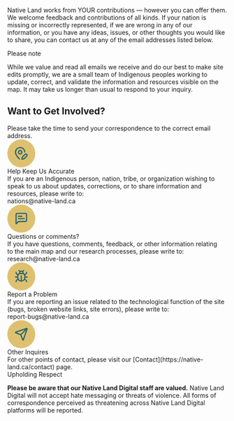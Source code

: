 Native Land works from YOUR contributions — however you can offer them. We welcome feedback and contributions of all kinds. If your nation is missing or incorrectly represented, if we are wrong in any of our information, or you have any ideas, issues, or other thoughts you would like to share, you can contact us at any of the email addresses listed below.

<div class="border-l-4 nld-border-brown-500 nld-bg-brown-50 p-4 mt-4">
  <div class="uppercase nld-text-brown-500 nld-font-jost nld-font-h5">Please note</div>

  While we value and read all emails we receive and do our best to make site edits promptly, we are a small team of Indigenous peoples working to update, correct, and validate the information and resources visible on the map. It may take us longer than usual to respond to your inquiry. 
</div>

## Want to Get Involved?

<div class="mt-4 nld-text-lg nld-text-teal-500">Please take the time to send your correspondence to the correct email address.</div>

<div className="grid grid-cols-1 md:grid-cols-2 gap-4 mt-8 text-center">
  <div className="nld-bg-grey-50 p-4 mt-4 rounded-xl border nld-border-teal-100">
    <svg className="m-auto -mt-12" width="64" height="64" viewBox="0 0 64 64" fill="none" xmlns="http://www.w3.org/2000/svg">
      <rect width="64" height="64" rx="32" fill="#DEC170"/>
      <path fill-rule="evenodd" clip-rule="evenodd" d="M42.501 32.0006C43.6057 32.0006 44.6651 32.4396 45.4463 33.2207C46.2273 34.0018 46.6663 35.0614 46.6663 36.166C46.6662 37.2705 46.2273 38.3303 45.4463 39.1113L40.0947 44.4577C39.6197 44.9324 39.0324 45.2798 38.3877 45.4681L34.5609 46.5853C34.2169 46.6855 33.852 46.6911 33.5049 46.6022C33.1577 46.5132 32.8404 46.3322 32.5869 46.0788C32.3335 45.8254 32.1525 45.5079 32.0635 45.1608C31.9747 44.8138 31.9802 44.4487 32.0804 44.1048L33.1976 40.278L33.2757 40.0384C33.475 39.4876 33.7924 38.9852 34.208 38.5696L39.5557 33.2207C40.3368 32.4396 41.3963 32.0007 42.501 32.0006ZM42.501 34.6673C42.1529 34.6673 41.8172 34.7883 41.5505 35.0071L41.4411 35.1061L36.0947 40.4551C35.9364 40.6134 35.8203 40.8104 35.7575 41.0254L34.9814 43.6842L37.6416 42.9082C37.8559 42.8454 38.0513 42.73 38.2093 42.5723L43.5609 37.2259L43.6598 37.1165C43.8785 36.8498 43.9996 36.5139 43.9997 36.166C43.9996 35.7686 43.8418 35.3871 43.5609 35.1061C43.2798 34.8251 42.8985 34.6673 42.501 34.6673Z" fill="#29646F"/>
      <path d="M28.8109 17.3405C31.9009 17.2059 34.9237 18.2691 37.2484 20.3092C39.5731 22.3495 41.0198 25.2095 41.2874 28.291C41.3507 29.0243 40.8085 29.6699 40.0752 29.7337C39.3417 29.7974 38.6951 29.2548 38.6312 28.5215C38.4231 26.1249 37.2972 23.9013 35.4893 22.3144C33.6811 20.7276 31.3302 19.8998 28.9268 20.0045C26.5233 20.1093 24.2528 21.1375 22.5895 22.8756C20.9265 24.6137 19.9987 26.9272 19.9997 29.3327C19.9998 32.0317 21.4264 34.9352 23.3577 37.5853C25.2643 40.2011 27.5278 42.3899 28.9163 43.6295C29.4655 44.12 29.5135 44.9631 29.0231 45.5124C28.5633 46.027 27.794 46.1018 27.2471 45.7051L27.1416 45.6191L26.5518 45.084C25.0841 43.7272 23.0077 41.6333 21.2028 39.1569C19.2286 36.4481 17.4478 33.1045 17.3382 29.6673L17.333 29.334C17.3317 26.2411 18.5242 23.2665 20.6624 21.0319C22.8009 18.7971 25.7207 17.4752 28.8109 17.3405Z" fill="#29646F"/>
      <path fill-rule="evenodd" clip-rule="evenodd" d="M29.333 24.0006C32.2785 24.0006 34.6663 26.3885 34.6663 29.334C34.6662 32.2793 32.2784 34.6673 29.333 34.6673C26.3876 34.6673 23.9999 32.2793 23.9997 29.334C23.9997 26.3885 26.3875 24.0006 29.333 24.0006ZM29.333 26.6673C27.8602 26.6673 26.6663 27.8612 26.6663 29.334C26.6665 30.8066 27.8604 32.0006 29.333 32.0006C30.8057 32.0006 31.9995 30.8066 31.9997 29.334C31.9997 27.8612 30.8058 26.6673 29.333 26.6673Z" fill="#29646F"/>
    </svg>
    <div className="nld-font-h5 uppercase nld-text-teal-500 ml-2.5 nld-font-jost mb-4">Help Keep Us Accurate</div>
    If you are an Indigenous person, nation, tribe, or organization wishing to speak to us about updates, corrections, or to share information and resources, please write to:
    <div className="nld-text-teal-500 font-semibold mt-4">nations@native-land.ca</div>
  </div>
  <div className="nld-bg-grey-50 p-4 mt-4 rounded-xl border nld-border-teal-100">
    <svg className="m-auto -mt-12" width="64" height="64" viewBox="0 0 64 64" fill="none" xmlns="http://www.w3.org/2000/svg">
      <rect width="64" height="64" rx="32" fill="#DEC170"/>
      <path d="M38.667 30.667C39.4034 30.667 40.0003 31.2639 40.0003 32.0003C40.0003 32.7367 39.4034 33.3337 38.667 33.3337H25.3337C24.5973 33.3337 24.0003 32.7367 24.0003 32.0003C24.0003 31.2639 24.5973 30.667 25.3337 30.667H38.667Z" fill="#29646F"/>
      <path d="M33.3337 25.3337C34.07 25.3337 34.667 25.9306 34.667 26.667C34.667 27.4034 34.07 28.0003 33.3337 28.0003H25.3337C24.5973 28.0003 24.0003 27.4034 24.0003 26.667C24.0003 25.9306 24.5973 25.3337 25.3337 25.3337H33.3337Z" fill="#29646F"/>
      <path fill-rule="evenodd" clip-rule="evenodd" d="M41.3337 18.667C42.3945 18.667 43.4116 19.0887 44.1618 19.8389C44.9119 20.589 45.3337 21.6061 45.3337 22.667V36.0003C45.3337 37.0612 44.9119 38.0783 44.1618 38.8285C43.4116 39.5786 42.3945 40.0003 41.3337 40.0003H25.8857L20.943 44.943C20.5617 45.3244 19.9881 45.4385 19.4899 45.2321C18.9918 45.0257 18.667 44.5395 18.667 44.0003V22.667C18.667 21.6061 19.0887 20.589 19.8389 19.8389C20.589 19.0887 21.6061 18.667 22.667 18.667H41.3337ZM22.667 21.3337C22.3134 21.3337 21.9743 21.4742 21.7243 21.7243C21.4742 21.9743 21.3337 22.3134 21.3337 22.667V40.7816L24.391 37.7243L24.4886 37.6357C24.7259 37.4413 25.0242 37.3337 25.3337 37.3337H41.3337C41.6873 37.3337 42.0263 37.1931 42.2764 36.943C42.5264 36.693 42.667 36.3539 42.667 36.0003V22.667C42.667 22.3134 42.5264 21.9743 42.2764 21.7243C42.0263 21.4742 41.6873 21.3337 41.3337 21.3337H22.667Z" fill="#29646F"/>
    </svg>
    <div className="nld-font-h5 uppercase nld-text-teal-500 ml-2.5 nld-font-jost mb-4">Questions or comments?</div>
    If you have questions, comments, feedback, or other information relating to the main map and our research processes, please write to:
    <div className="nld-text-teal-500 font-semibold mt-4">research@native-land.ca</div>
  </div>
  <div className="nld-bg-grey-50 p-4 mt-8 rounded-xl border nld-border-teal-100">
    <svg className="m-auto -mt-12" width="64" height="64" viewBox="0 0 64 64" fill="none" xmlns="http://www.w3.org/2000/svg">
      <rect width="64" height="64" rx="32" fill="#DEC170"/>
      <path fill-rule="evenodd" clip-rule="evenodd" d="M36.3903 17.7245C36.911 17.2038 37.755 17.2039 38.2757 17.7245C38.7962 18.2452 38.7964 19.0893 38.2757 19.6099L36.5973 21.287C36.7535 21.552 36.8884 21.8297 36.9971 22.119C37.2434 22.7752 37.3564 23.4736 37.333 24.1737V24.5591C38.0891 24.8894 38.7851 25.3589 39.3799 25.9537C39.5585 26.1323 39.7254 26.3205 39.8812 26.5162C41.4074 26.0173 42.6272 24.5072 42.6273 22.6672C42.6273 21.9308 43.2242 21.3339 43.9606 21.3339C44.6968 21.3341 45.2939 21.931 45.2939 22.6672C45.2939 25.5196 43.5128 27.9449 41.0947 28.9107C41.25 29.4784 41.333 30.0683 41.333 30.6672V32.0006H45.333C46.0694 32.0006 46.6663 32.5975 46.6663 33.3339C46.6663 34.0702 46.0694 34.6672 45.333 34.6672H41.333L41.3213 35.1464C41.276 36.0324 41.1016 36.8854 40.8239 37.6907C43.4416 38.6028 45.333 41.1294 45.333 44.0005C45.333 44.7369 44.736 45.3339 43.9997 45.3339C43.2636 45.3336 42.6664 44.7367 42.6663 44.0005C42.6663 42.1476 41.3257 40.5197 39.5752 40.0995C37.8775 42.4572 35.1124 44.0005 31.9997 44.0005C28.8877 44.0005 26.122 42.4588 24.4242 40.1021C22.6741 40.5226 21.3331 42.148 21.333 44.0005C21.333 44.7369 20.7361 45.3339 19.9997 45.3339C19.2633 45.3339 18.6663 44.7369 18.6663 44.0005C18.6664 41.1301 20.5573 38.6035 23.1742 37.6907C22.8966 36.8856 22.7234 36.0323 22.6781 35.1464L22.6663 34.6672H18.6663C17.93 34.6672 17.3331 34.0702 17.333 33.3339C17.333 32.5975 17.93 32.0006 18.6663 32.0006H22.6663V30.6672C22.6663 30.0712 22.747 29.4837 22.9007 28.9185C20.4558 27.9571 18.6664 25.5286 18.6663 22.6672C18.6663 21.9308 19.2633 21.3339 19.9997 21.3339C20.7361 21.3339 21.333 21.9308 21.333 22.6672C21.3331 24.5076 22.5552 26.023 24.1156 26.5188C24.272 26.322 24.44 26.1332 24.6195 25.9537C25.2142 25.3589 25.9103 24.8894 26.6663 24.5591V24.1737C26.6429 23.4737 26.7573 22.7752 27.0036 22.119C27.112 21.8304 27.2463 21.5528 27.402 21.2883L25.7236 19.6099C25.203 19.0892 25.203 18.2452 25.7236 17.7245C26.2443 17.2038 27.0884 17.2038 27.609 17.7245L29.2861 19.4016C29.4843 19.2845 29.6894 19.1787 29.902 19.0878C30.5649 18.8045 31.2788 18.6582 31.9997 18.6581C32.7206 18.6581 33.4344 18.8045 34.0973 19.0878C34.3096 19.1785 34.5152 19.2835 34.7132 19.4003L36.3903 17.7245ZM29.333 26.6672C28.2721 26.6672 27.255 27.0889 26.5049 27.8391C25.7548 28.5892 25.333 29.6064 25.333 30.6672V34.6672C25.3331 37.8745 27.6349 40.5741 30.6663 41.1972V30.6672C30.6663 29.9308 31.2633 29.3339 31.9997 29.3339C32.7361 29.3339 33.333 29.9308 33.333 30.6672V41.1972C36.3644 40.5741 38.6663 37.8745 38.6663 34.6672V30.6672C38.6663 29.6064 38.2446 28.5892 37.4945 27.8391C37.0034 27.348 36.3978 26.9978 35.7406 26.8144C35.718 26.8099 35.6962 26.803 35.6742 26.7974C35.474 26.7453 35.2697 26.7074 35.0622 26.6867L34.6663 26.6672H29.333ZM31.9997 21.3248C31.6391 21.3248 31.2818 21.3979 30.9502 21.5396C30.6612 21.6632 30.3984 21.8387 30.1702 22.0539C30.152 22.0745 30.1353 22.0967 30.1156 22.1164C30.0925 22.1395 30.0669 22.1592 30.0426 22.1802C29.8069 22.4345 29.6217 22.7317 29.4997 23.0565C29.3863 23.3585 29.3325 23.6786 29.333 24.0006H34.6663C34.6669 23.6785 34.6131 23.3585 34.4997 23.0565C34.3777 22.7318 34.1924 22.4357 33.9567 22.1815C33.9322 22.1604 33.907 22.1397 33.8838 22.1164C33.8626 22.0953 33.8434 22.0722 33.8239 22.05C33.5968 21.8369 33.3362 21.6623 33.0492 21.5396C32.7175 21.398 32.3603 21.3248 31.9997 21.3248Z" fill="#29646F"/>
    </svg>
    <div className="nld-font-h5 uppercase nld-text-teal-500 ml-2.5 nld-font-jost mb-4">Report a Problem</div>
    If you are reporting an issue related to the technological function of the site (bugs, broken website links, site errors), please write to:
    <div className="nld-text-teal-500 font-semibold mt-4">report-bugs@native-land.ca</div>
  </div>
  <div className="nld-bg-grey-50 p-4 mt-8 rounded-xl border nld-border-teal-100">
    <svg className="m-auto -mt-12" width="64" height="64" viewBox="0 0 64 64" fill="none" xmlns="http://www.w3.org/2000/svg">
      <rect width="64" height="64" rx="32" fill="#DEC170"/>
      <path fill-rule="evenodd" clip-rule="evenodd" d="M44.971 17.3522L45.1104 17.3782L45.2471 17.4134C45.5182 17.4944 45.769 17.6329 45.9828 17.8183L46.0869 17.9147L46.1833 18.0175C46.3685 18.2312 46.5059 18.4823 46.5869 18.7532L46.6234 18.8912L46.6494 19.0306C46.6969 19.349 46.6644 19.6746 46.5583 19.9798L46.5596 19.9811L37.8929 45.3144C37.7606 45.7 37.5132 46.038 37.1846 46.2793C36.8557 46.5206 36.4596 46.6554 36.0518 46.666C35.6441 46.6764 35.2428 46.5618 34.902 46.3378C34.5611 46.1136 34.2962 45.7895 34.1442 45.4108L29.9046 34.8365L29.8486 34.7142C29.7872 34.5972 29.7076 34.4906 29.6143 34.3964L29.6025 34.3847C29.4767 34.261 29.3276 34.1626 29.1637 34.097L18.5895 29.8561C18.211 29.7042 17.888 29.4402 17.6637 29.0996C17.4395 28.7586 17.3252 28.3565 17.3356 27.9485C17.3462 27.5408 17.481 27.1459 17.7223 26.817L17.8161 26.6972C18.0475 26.4277 18.3482 26.2245 18.6859 26.1087L44.0192 17.4407C44.3251 17.3341 44.6519 17.3044 44.971 17.3522ZM32.2744 33.61C32.3107 33.686 32.347 33.7621 32.3786 33.8405L32.3799 33.8431L35.9502 42.7506L42.6143 23.2714L32.2744 33.61ZM21.2484 28.0488L30.1533 31.6204C30.2324 31.6521 30.3109 31.688 30.3877 31.7246L40.7302 21.3834L21.2484 28.0488Z" fill="#29646F"/>
    </svg>
    <div className="nld-font-h5 uppercase nld-text-teal-500 ml-2.5 nld-font-jost mb-4">Other Inquires</div>
    For other points of contact, please visit our [Contact](https://native-land.ca/contact) page.
  </div>
</div>

<div class="border-l-4 nld-border-brown-500 nld-bg-brown-50 p-4 mt-8">
  <div class="uppercase nld-text-brown-500 nld-font-jost nld-font-h5">Upholding Respect</div>

  **Please be aware that our Native Land Digital staff are valued.** Native Land Digital will not accept hate messaging or threats of violence. All forms of correspondence perceived as threatening across Native Land Digital platforms will be reported.
</div>


